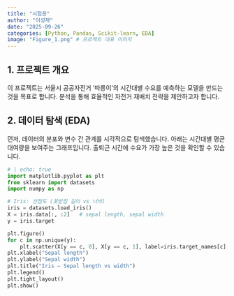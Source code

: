 ```yaml
---
title: "시험용"
author: "이성재"
date: "2025-09-26"
categories: [Python, Pandas, Scikit-learn, EDA]
image: "Figure_1.png" # 프로젝트 대표 이미지
---
```


## 1. 프로젝트 개요

이 프로젝트는 서울시 공공자전거 '따릉이'의 시간대별 수요를 예측하는 모델을 만드는 것을 목표로 합니다. 분석을 통해 효율적인 자전거 재배치 전략을 제안하고자 합니다.

## 2. 데이터 탐색 (EDA)

먼저, 데이터의 분포와 변수 간 관계를 시각적으로 탐색했습니다. 아래는 시간대별 평균 대여량을 보여주는 그래프입니다. 출퇴근 시간에 수요가 가장 높은 것을 확인할 수 있습니다.

```python
# | echo: true
import matplotlib.pyplot as plt
from sklearn import datasets
import numpy as np

# Iris: 산점도 (꽃받침 길이 vs 너비)
iris = datasets.load_iris()
X = iris.data[:, :2]   # sepal length, sepal width
y = iris.target

plt.figure()
for c in np.unique(y):
    plt.scatter(X[y == c, 0], X[y == c, 1], label=iris.target_names[c], s=30)
plt.xlabel("Sepal length")
plt.ylabel("Sepal width")
plt.title("Iris — Sepal length vs width")
plt.legend()
plt.tight_layout()
plt.show()
```
